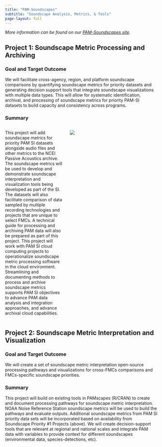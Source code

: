 ```yaml
---
title: "PAM-Soundscapes"
subtitle: "Soundscape Analysis, Metrics, & Tools"
page-layout: full
---
```


*More information can be found on our [PAM-Soundscapes site](https://nmfs-ost.github.io/PAM-Soundscapes/).*

## Project 1: Soundscape Metric Processing and Archiving

### Goal and Target Outcome

We will facilitate cross-agency, region, and platform soundscape comparisons by quantifying soundscape metrics for priority datasets and generating decision support tools that integrate soundscape visualizations with multiple data types. This will allow for systematic identification, archival, and processing of soundscape metrics for priority PAM-SI datasets to build capacity and consistency across programs.

### Summary

::: columns
::: {.column width="40%"}
This project will add soundscape metrics for priority PAM SI datasets alongside audio files and other metrics to the NCEI Passive Acoustics archive. The soundscape metrics will be used to develop and demonstrate soundscape interpretation and visualization tools being developed as part of the SI. The datasets will also facilitate comparison of data sampled by multiple recording technologies and projects that are unique to select FMCs. A technical guide for processing and archiving PAM data will also be prepared as part of this project. This project will work with PAM SI cloud computing projects to operationalize soundscape metric processing software in the cloud environment. Streamlining and documenting methods to process and archive soundscape metrics supports PAM SI objectives to advance PAM data analysis and integration approaches, and advance archival cloud capabilities.
:::

::: {.column width="60%"}


![](/content/images/Priority_project_graphics/Soundscapes/Soundscape-notext.resized.png)
:::
:::

## Project 2: Soundscape Metric Interpretation and Visualization

### Goal and Target Outcome

We will create a set of soundscape metric interpretation open-source processing pathways and visualizations for cross-FMCs comparisons and FMCs-specific soundscape priorities.

### Summary

This project will build on existing tools in PAMscapes (R/CRAN) to create and document processing pathways for soundscape metric interpretation. NOAA Noise Reference Station soundscape metrics will be used to build the pathways and evaluate outputs. Additional soundscape metrics from PAM SI priority data sets will be incorporated based on availability from Soundscape Priority #1 Projects (above). We will create decision-support tools that are relevant at regional and national scales and integrate PAM data with variables to provide context for different soundscapes (environmental data, species-detections, etc).
